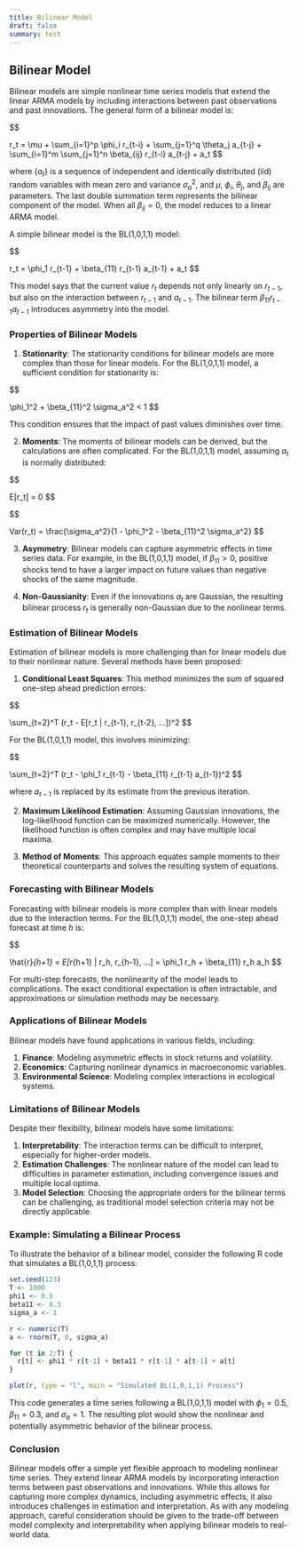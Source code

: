 ```yaml
---
title: Bilinear Model
draft: false
summary: test
---
```



<TOCInline toc={props.toc} asDisclosure />

## Bilinear Model

Bilinear models are simple nonlinear time series models that extend the linear ARMA models by including interactions between past observations and past innovations. The general form of a bilinear model is:

$$

r_t = \mu + \sum_{i=1}^p \phi_i r_{t-i} + \sum_{j=1}^q \theta_j a_{t-j} + \sum_{i=1}^m \sum_{j=1}^n \beta_{ij} r_{t-i} a_{t-j} + a_t
$$

where $\{a_t\}$ is a sequence of independent and identically distributed (iid) random variables with mean zero and variance $\sigma_a^2$, and $\mu$, $\phi_i$, $\theta_j$, and $\beta_{ij}$ are parameters. The last double summation term represents the bilinear component of the model. When all $\beta_{ij} = 0$, the model reduces to a linear ARMA model.

A simple bilinear model is the BL(1,0,1,1) model:

$$

r_t = \phi_1 r_{t-1} + \beta_{11} r_{t-1} a_{t-1} + a_t
$$

This model says that the current value $r_t$ depends not only linearly on $r_{t-1}$, but also on the interaction between $r_{t-1}$ and $a_{t-1}$. The bilinear term $\beta_{11} r_{t-1} a_{t-1}$ introduces asymmetry into the model.

### Properties of Bilinear Models

1. **Stationarity**: The stationarity conditions for bilinear models are more complex than those for linear models. For the BL(1,0,1,1) model, a sufficient condition for stationarity is:

$$

\phi_1^2 + \beta_{11}^2 \sigma_a^2 < 1
$$

This condition ensures that the impact of past values diminishes over time.

2. **Moments**: The moments of bilinear models can be derived, but the calculations are often complicated. For the BL(1,0,1,1) model, assuming $a_t$ is normally distributed:

$$

E[r_t] = 0
$$

$$

Var(r_t) = \frac{\sigma_a^2}{1 - \phi_1^2 - \beta_{11}^2 \sigma_a^2}
$$

3. **Asymmetry**: Bilinear models can capture asymmetric effects in time series data. For example, in the BL(1,0,1,1) model, if $\beta_{11} > 0$, positive shocks tend to have a larger impact on future values than negative shocks of the same magnitude.

4. **Non-Gaussianity**: Even if the innovations $a_t$ are Gaussian, the resulting bilinear process $r_t$ is generally non-Gaussian due to the nonlinear terms.

### Estimation of Bilinear Models

Estimation of bilinear models is more challenging than for linear models due to their nonlinear nature. Several methods have been proposed:

1. **Conditional Least Squares**: This method minimizes the sum of squared one-step ahead prediction errors:

$$

\sum_{t=2}^T (r_t - E[r_t | r_{t-1}, r_{t-2}, ...])^2
$$

For the BL(1,0,1,1) model, this involves minimizing:

$$

\sum_{t=2}^T (r_t - \phi_1 r_{t-1} - \beta_{11} r_{t-1} a_{t-1})^2
$$

where $a_{t-1}$ is replaced by its estimate from the previous iteration.

2. **Maximum Likelihood Estimation**: Assuming Gaussian innovations, the log-likelihood function can be maximized numerically. However, the likelihood function is often complex and may have multiple local maxima.

3. **Method of Moments**: This approach equates sample moments to their theoretical counterparts and solves the resulting system of equations.

### Forecasting with Bilinear Models

Forecasting with bilinear models is more complex than with linear models due to the interaction terms. For the BL(1,0,1,1) model, the one-step ahead forecast at time $h$ is:

$$

\hat{r}_{h+1} = E[r_{h+1} | r_h, r_{h-1}, ...] = \phi_1 r_h + \beta_{11} r_h a_h
$$

For multi-step forecasts, the nonlinearity of the model leads to complications. The exact conditional expectation is often intractable, and approximations or simulation methods may be necessary.

### Applications of Bilinear Models

Bilinear models have found applications in various fields, including:

1. **Finance**: Modeling asymmetric effects in stock returns and volatility.
2. **Economics**: Capturing nonlinear dynamics in macroeconomic variables.
3. **Environmental Science**: Modeling complex interactions in ecological systems.

### Limitations of Bilinear Models

Despite their flexibility, bilinear models have some limitations:

1. **Interpretability**: The interaction terms can be difficult to interpret, especially for higher-order models.
2. **Estimation Challenges**: The nonlinear nature of the model can lead to difficulties in parameter estimation, including convergence issues and multiple local optima.
3. **Model Selection**: Choosing the appropriate orders for the bilinear terms can be challenging, as traditional model selection criteria may not be directly applicable.

### Example: Simulating a Bilinear Process

To illustrate the behavior of a bilinear model, consider the following R code that simulates a BL(1,0,1,1) process:

```r
set.seed(123)
T <- 1000
phi1 <- 0.5
beta11 <- 0.3
sigma_a <- 1

r <- numeric(T)
a <- rnorm(T, 0, sigma_a)

for (t in 2:T) {
  r[t] <- phi1 * r[t-1] + beta11 * r[t-1] * a[t-1] + a[t]
}

plot(r, type = "l", main = "Simulated BL(1,0,1,1) Process")
```

This code generates a time series following a BL(1,0,1,1) model with $\phi_1 = 0.5$, $\beta_{11} = 0.3$, and $\sigma_a = 1$. The resulting plot would show the nonlinear and potentially asymmetric behavior of the bilinear process.

### Conclusion

Bilinear models offer a simple yet flexible approach to modeling nonlinear time series. They extend linear ARMA models by incorporating interaction terms between past observations and innovations. While this allows for capturing more complex dynamics, including asymmetric effects, it also introduces challenges in estimation and interpretation. As with any modeling approach, careful consideration should be given to the trade-off between model complexity and interpretability when applying bilinear models to real-world data.
